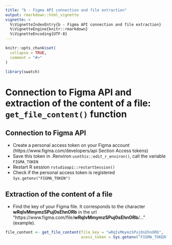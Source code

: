 ```yaml
---
title: "b - Figma API connection and file extraction"
output: rmarkdown::html_vignette
vignette: >
  %\VignetteIndexEntry{b - Figma API connection and file extraction}
  %\VignetteEngine{knitr::rmarkdown}
  %\VignetteEncoding{UTF-8}
---
```


```r
knitr::opts_chunk$set(
  collapse = TRUE,
  comment = "#>"
)
```

```r
library(swatch)
```

<!-- This vignette is generated by fusen: do not edit by hand -->

<!--
 You need to run the 'description' chunk in the '0-dev_history.Rmd' file before continuing your code there.
-->


# Connection to Figma API and extraction of the content of a file: `get_file_content()` function

## Connection to Figma API

- Create a personal access token on your Figma account (https://www.figma.com/developers/api Section Access tokens)
- Save this token in .Renviron `usethis::edit_r_environ()`, call the variable `FIGMA_TOKEN`
- Restart R session `rstudioapi::restartSession()`
- Check if the personal access token is registered `Sys.getenv("FIGMA_TOKEN")` 


## Extraction of the content of a file

- Find the key of your Figma file. It corresponds to the character **wRqIvMmymzSPuj0sEhnORb** in the url "https://www.figma.com/file/**wRqIvMmymzSPuj0sEhnORb**/..." (example).


```r
file_content <- get_file_content(file_key = "wRqIvMmymzSPuj0sEhnORb",
                                 acess_token = Sys.getenv("FIGMA_TOKEN"))
```

